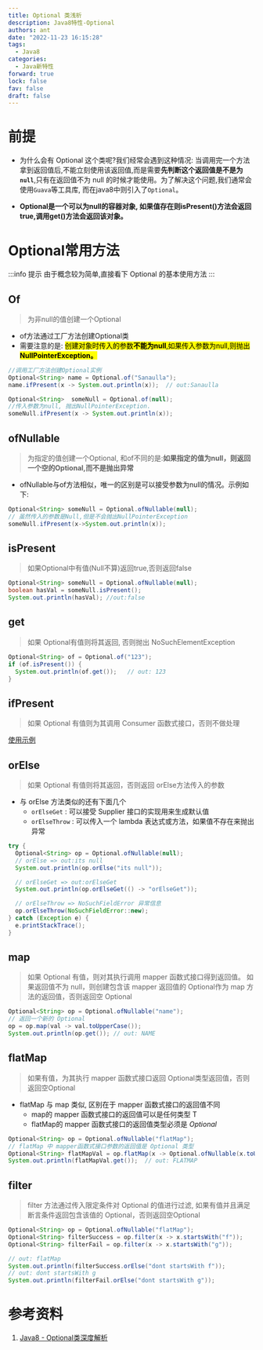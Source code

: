```yaml
---
title: Optional 类浅析
description: Java8特性-Optional
authors: ant
date: "2022-11-23 16:15:28"
tags:
  - Java8
categories:
  - Java新特性
forward: true
lock: false
fav: false
draft: false
---
```


# 前提

- 为什么会有 Optional 这个类呢?我们经常会遇到这种情况: 当调用完一个方法拿到返回值后,不能立刻使用该返回值,而是需要**先判断这个返回值是不是为`null`**,只有在返回值不为 null 的时候才能使用。为了解决这个问题,我们通常会使用`Guava`等工具库, 而在java8中则引入了`Optional`。

- **Optional是一个可以为null的容器对象, 如果值存在则isPresent()方法会返回true,调用get()方法会返回该对象。**

# Optional常用方法

:::info 提示
由于概念较为简单,直接看下 Optional 的基本使用方法
:::

## Of

> 为非null的值创建一个Optional

- of方法通过工厂方法创建Optional类
- 需要注意的是: <mark>创建对象时传入的参数**不能为null**,如果传入参数为null,则抛出 **NullPointerException。**</mark>

```java
//调用工厂方法创建Optional实例
Optional<String> name = Optional.of("Sanaulla");
name.ifPresent(x -> System.out.println(x));  // out:Sanaulla

Optional<String>  someNull = Optional.of(null);
//传入参数为null, 抛出NullPointerException.
someNull.ifPresent(x -> System.out.println(x));
```

## ofNullable

> 为指定的值创建一个Optional, 和of不同的是:**如果指定的值为null，则返回一个空的Optional,而不是抛出异常**

- ofNullable与of方法相似，唯一的区别是可以接受参数为null的情况。示例如下:

```java
Optional<String> someNull = Optional.ofNullable(null);
// 虽然传入的参数是Null,但是不会抛出NullPointerException
someNull.ifPresent(x->System.out.println(x));
```

## isPresent

> 如果Optional中有值(Null不算)返回true,否则返回false

```java
Optional<String> someNull = Optional.ofNullable(null);
boolean hasVal = someNull.isPresent();
System.out.println(hasVal); //out:false
```

## get

> 如果 Optional有值则将其返回, 否则抛出 NoSuchElementException

```java
Optional<String> of = Optional.of("123");
if (of.isPresent()) {
  System.out.println(of.get());   // out: 123
}
```

## ifPresent

> 如果 Optional 有值则为其调用 Consumer 函数式接口，否则不做处理

[使用示例](optional#ofnullable)

## orElse

> 如果 Optional 有值则将其返回，否则返回 orElse方法传入的参数

- 与 orElse 方法类似的还有下面几个
   - `orElseGet` : 可以接受 Supplier 接口的实现用来生成默认值
   - `orElseThrow` : 可以传入一个 lambda 表达式或方法，如果值不存在来抛出异常

```java
try {
  Optional<String> op = Optional.ofNullable(null);
  // orElse => out:its null
  System.out.println(op.orElse("its null"));

  // orElseGet => out:orElseGet
  System.out.println(op.orElseGet(() -> "orElseGet"));

  // orElseThrow => NoSuchFieldError 异常信息
  op.orElseThrow(NoSuchFieldError::new);
} catch (Exception e) {
  e.printStackTrace();
}
```

## map

> 如果 Optional 有值，则对其执行调用 mapper 函数式接口得到返回值。
> 如果返回值不为 null，则创建包含该 mapper 返回值的 Optional作为 map 方法的返回值，否则返回空 Optional

```java
Optional<String> op = Optional.ofNullable("name");
// 返回一个新的 Optional
op = op.map(val -> val.toUpperCase());
System.out.println(op.get()); // out: NAME
```

## flatMap

> 如果有值，为其执行 mapper 函数式接口返回 Optional类型返回值，否则返回空Optional

- flatMap 与 map 类似, 区别在于 mapper 函数式接口的返回值不同
   - map的 mapper 函数式接口的返回值可以是任何类型 T
   - flatMap的 mapper 函数式接口的返回值类型必须是 *Optional*

```java
Optional<String> op = Optional.ofNullable("flatMap");
// flatMap 中 mapper函数式接口参数的返回值是 Optional 类型
Optional<String> flatMapVal = op.flatMap(x -> Optional.ofNullable(x.toUpperCase()));
System.out.println(flatMapVal.get());  // out: FLATMAP
```

## filter

> filter 方法通过传入限定条件对 Optional 的值进行过滤, 如果有值并且满足断言条件返回包含该值的 Optional，否则返回空Optional

```java
Optional<String> op = Optional.ofNullable("flatMap");
Optional<String> filterSuccess = op.filter(x -> x.startsWith("f"));
Optional<String> filterFail = op.filter(x -> x.startsWith("g"));

// out: flatMap
System.out.println(filterSuccess.orElse("dont startsWith f"));
// out: dont startsWith g
System.out.println(filterFail.orElse("dont startsWith g"));
```

# 参考资料

1. [Java8 - Optional类深度解析](https://pdai.tech/md/java/java8/java8-optional.html)


